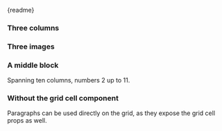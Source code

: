 
<Meta of={PageGridStories} />

<Markdown>{readme}</Markdown>

<Primary />

<Controls />

### Three columns

<Canvas of={PageGridStories.ThreeColumns} />

### Three images

<Canvas of={PageGridStories.ThreeImages} />

### A middle block

Spanning ten columns, numbers 2 up to 11.

<Canvas of={PageGridStories.MiddleBlock} />

### Without the grid cell component

Paragraphs can be used directly on the grid, as they expose the grid cell props as well.

<Canvas of={PageGridStories.Paragraphs} />
